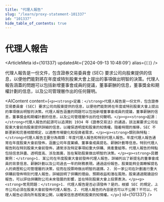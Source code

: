 ```yaml
---
title: "代理人報告"
slug: "/learn/proxy-statement-101337"
id: "101337"
hide_table_of_contents: true
---
```



# 代理人報告

<ArticleMeta id={101337} updatedAt={'2024-09-13 10:48:09'} alias={`[]`} />
<div className='border-solid border-b border-t-0 my-4 border-[var(--ifm-color-gray-300)]' />

代理人報告是一份文件，包含證券交易委員會 (SEC) 要求公司向股東提供的信息，以便他們能對將在年度或特別股東大會上提出的事項做出明智的決策。代理人報告涵蓋的問題可以包括新增董事會成員的提議，董事薪酬的信息，董事獎金和期權計劃的信息，以及公司管理層作出的任何聲明。

<AIContent content={`<p><strong>定義：</strong>代理人報告是一份文件，包含證券交易委員會 (SEC) 要求公司向股東提供的信息，以便他們能對將在年度或特別股東大會上提出的事項做出明智的決策。代理人報告涵蓋的問題可以包括新增董事會成員的提議，董事薪酬的信息，董事獎金和期權計劃的信息，以及公司管理層作出的任何聲明。</p><p><strong>起源：</strong>代理人報告的起源可以追溯到 1934 年《證券交易法》的通過，該法案要求公司在股東大會前向股東提供詳細的信息，以確保透明度和股東的知情權。隨着時間的推移，SEC 不斷更新和完善相關規定，以適應市場變化和投資者需求。</p><p><strong>類別與特點：</strong>代理人報告主要分為兩類：年度代理人報告和特別代理人報告。年度代理人報告通常在年度股東大會前發佈，涵蓋公司年度業績、董事會成員提名、薪酬計劃等信息。特別代理人報告則在特別股東大會前發佈，通常涉及特定事項如重大併購、資產重組等。代理人報告的特點包括信息詳盡、透明度高、涉及面廣，旨在幫助股東做出明智的決策。</p><p><strong>具體案例：</strong>1. 某公司在年度股東大會前發佈代理人報告，詳細列出了新提名的董事會成員的背景信息、薪酬計劃以及公司過去一年的財務表現。通過這份報告，股東能夠全面瞭解提名人的資歷和公司管理層的決策，從而在投票時做出明智的選擇。2. 另一家公司在計劃進行重大併購前發佈特別代理人報告，詳細説明了併購的理由、預期收益和潛在風險。股東通過閲讀這份報告，可以評估併購對公司未來發展的影響，並在特別股東大會上投票表決。</p><p><strong>常見問題：</strong>1. 代理人報告是否必須發佈？是的，根據 SEC 的規定，上市公司必須在股東大會前發佈代理人報告。2. 代理人報告的內容是否可以不公開？不可以，代理人報告必須向所有股東公開，以確保信息透明和股東的知情權。</p>`} id={101337} />
